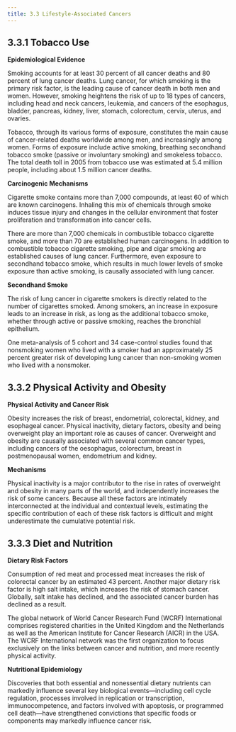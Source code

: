 ```yaml
---
title: 3.3 Lifestyle-Associated Cancers
---
```



## 3.3.1 Tobacco Use

**Epidemiological Evidence**

Smoking accounts for at least 30 percent of all cancer deaths and 80 percent of lung cancer deaths. Lung cancer, for which smoking is the primary risk factor, is the leading cause of cancer death in both men and women. However, smoking heightens the risk of up to 18 types of cancers, including head and neck cancers, leukemia, and cancers of the esophagus, bladder, pancreas, kidney, liver, stomach, colorectum, cervix, uterus, and ovaries.

Tobacco, through its various forms of exposure, constitutes the main cause of cancer-related deaths worldwide among men, and increasingly among women. Forms of exposure include active smoking, breathing secondhand tobacco smoke (passive or involuntary smoking) and smokeless tobacco. The total death toll in 2005 from tobacco use was estimated at 5.4 million people, including about 1.5 million cancer deaths.

**Carcinogenic Mechanisms**

Cigarette smoke contains more than 7,000 compounds, at least 60 of which are known carcinogens. Inhaling this mix of chemicals through smoke induces tissue injury and changes in the cellular environment that foster proliferation and transformation into cancer cells.

There are more than 7,000 chemicals in combustible tobacco cigarette smoke, and more than 70 are established human carcinogens. In addition to combustible tobacco cigarette smoking, pipe and cigar smoking are established causes of lung cancer. Furthermore, even exposure to secondhand tobacco smoke, which results in much lower levels of smoke exposure than active smoking, is causally associated with lung cancer.

**Secondhand Smoke**

The risk of lung cancer in cigarette smokers is directly related to the number of cigarettes smoked. Among smokers, an increase in exposure leads to an increase in risk, as long as the additional tobacco smoke, whether through active or passive smoking, reaches the bronchial epithelium.

One meta-analysis of 5 cohort and 34 case-control studies found that nonsmoking women who lived with a smoker had an approximately 25 percent greater risk of developing lung cancer than non-smoking women who lived with a nonsmoker.

## 3.3.2 Physical Activity and Obesity

**Physical Activity and Cancer Risk**

Obesity increases the risk of breast, endometrial, colorectal, kidney, and esophageal cancer. Physical inactivity, dietary factors, obesity and being overweight play an important role as causes of cancer. Overweight and obesity are causally associated with several common cancer types, including cancers of the oesophagus, colorectum, breast in postmenopausal women, endometrium and kidney.

**Mechanisms**

Physical inactivity is a major contributor to the rise in rates of overweight and obesity in many parts of the world, and independently increases the risk of some cancers. Because all these factors are intimately interconnected at the individual and contextual levels, estimating the specific contribution of each of these risk factors is difficult and might underestimate the cumulative potential risk.

## 3.3.3 Diet and Nutrition

**Dietary Risk Factors**

Consumption of red meat and processed meat increases the risk of colorectal cancer by an estimated 43 percent. Another major dietary risk factor is high salt intake, which increases the risk of stomach cancer. Globally, salt intake has declined, and the associated cancer burden has declined as a result.

The global network of World Cancer Research Fund (WCRF) International comprises registered charities in the United Kingdom and the Netherlands as well as the American Institute for Cancer Research (AICR) in the USA. The WCRF International network was the first organization to focus exclusively on the links between cancer and nutrition, and more recently physical activity.

**Nutritional Epidemiology**

Discoveries that both essential and nonessential dietary nutrients can markedly influence several key biological events—including cell cycle regulation, processes involved in replication or transcription, immunocompetence, and factors involved with apoptosis, or programmed cell death—have strengthened convictions that specific foods or components may markedly influence cancer risk.
